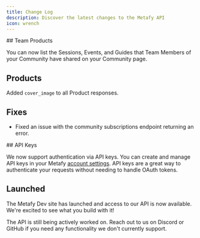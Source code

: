 ```yaml
---
title: Change Log
description: Discover the latest changes to the Metafy API
icon: wrench
---
```


<Update label="June 2025">
## Team Products

You can now list the Sessions, Events, and Guides that Team Members of your Community have shared on your Community page.

## Products

Added `cover_image` to all Product responses.

## Fixes

- Fixed an issue with the community subscriptions endpoint returning an error.
</Update>

<Update label="March 2025">
## API Keys

We now support authentication via API keys. You can create and manage API keys in your Metafy [account settings](https://metafy.gg/account/settings/api-keys).
API keys are a great way to authenticate your requests without needing to handle OAuth tokens.

## Launched

The Metafy Dev site has launched and access to our API is now available. We're excited to see what you build with it!

The API is still being actively worked on. Reach out to us on Discord or GitHub if you need any functionality we don't currently support.
</Update>

